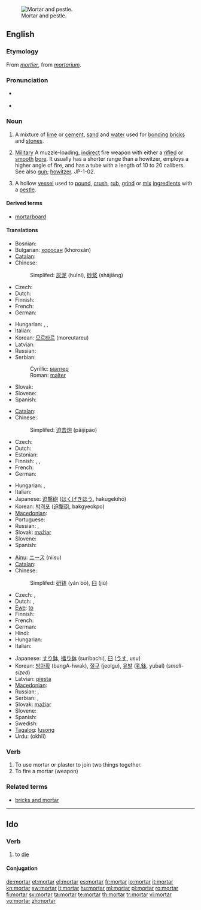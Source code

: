 {{wikipedia|dab=mortar}}
[[Image:Mozdzierz kuchenny.jpg|thumb|right|Mortar and pestle.]]
==English==

===Etymology===
From {{etyl|fro}} ''[[mortier]]'', from {{etyl|la}} ''[[mortarium]]''.

===Pronunciation===
* {{a|UK}} {{IPA|/ˈmɔːtɘ(ɹ)/}} {{SAMPA|/"mO:t@(r)/}}
* {{audio|En-us-mortar.ogg|Audio (US)}}

===Noun===
{{en-noun|s|-}}

# {{uncountable}} A mixture of [[lime]] or [[cement]], [[sand]] and [[water]] used for [[bonding]] [[brick]]s and [[stone]]s.
# {{countable}} [[military|Military]] A muzzle-loading, [[indirect]] fire weapon with either a [[rifle]]d or [[smooth]] [[bore]]. It usually has a shorter range than a howitzer, employs a higher angle of fire, and has a tube with a length of 10 to 20 calibers. See also [[gun]]; [[howitzer]]. JP-1-02.
# {{countable}} A hollow [[vessel]] used to [[pound]], [[crush]], [[rub]], [[grind]] or [[mix]] [[ingredient]]s with a [[pestle]].

====Derived terms====
* [[mortarboard]]

====Translations====
{{trans-top|mixture of lime or cement, sand and water}}
* Bosnian: {{t-|bs|malter|m}}
* Bulgarian: [[хоросан]] (khorosán) {{m}}
* [[Catalan]]: {{t+|ca|morter|m}}
* Chinese:
*: Simplifed: [[灰泥]] (huīní), [[砂浆]] (shājiāng)
* Czech: {{t-|cs|malta|f}}
* Dutch: {{t-|nl|specie}}
* Finnish: {{t+|fi|laasti}}
* French: {{t+|fr|mortier|m}}
* German: {{t+|de|Mörtel|m}}
{{trans-mid}}
* Hungarian: {{t+|hu|habarcs}}, {{t+|hu|malter}}, {{t+|hu|vakolat}}
* Italian: {{t+|it|malta|f}}
* Korean: [[모르타르]] (moreutareu)
* Latvian: {{t-|lv|java|f|xs=Latvian}}
* Russian: {{t|ru|известковый раствор|m|tr=izvestkóvyj rastvór}}
* Serbian:
*: Cyrillic: [[малтер]] {{m}}
*: Roman: [[malter#Serbian|malter]] {{m}}
* Slovak: {{t-|sk|malta|f}}
* Slovene: {{t+|sl|malta|f}}
* Spanish: {{t+|es|mortero|m}}
{{trans-bottom}}

{{trans-top|short large-bore cannon}}
* [[Catalan]]: {{t+|ca|morter|m}}
* Chinese:
*: Simplifed: [[迫击炮]] (pǎijīpào)
* Czech: {{t|cs|minomet|m}}
* Dutch: {{t-|nl|mortier}}
* Estonian: {{t|et|miinipilduja}}
* Finnish: {{t+|fi|kranaatinheitin}}, {{t-|fi|heitin}}, {{t-|fi|mörssäri}}
* French: {{t+|fr|mortier|m}}
* German: {{t+|de|Mörser|m}}
{{trans-mid}}
* Hungarian: {{t|hu|mozsárágyú}}, {{t|hu|mozsár}}
* Italian: {{t-|it|mortaio|m}}
* Japanese: [[迫撃砲]] ([[はくげきほう]], hakugekihō)
* Korean: [[박격포]] ([[迫撃砲]], bakgyeokpo)
* [[Macedonian]]: {{t|mk|минофрлач|m|tr=minof'rlač}}
* Portuguese: {{t|pt|morteiro}}
* Russian: {{t+|ru|мортира|f|tr=mortíra}}, {{t+|ru|миномёт|m|tr=minomjót}}
* Slovak: [[mažiar]] {{m}}
* Slovene: {{t+|sl|možnar|m}}
* Spanish: {{t+|es|mortero|m}}
{{trans-bottom}}

{{trans-top|vessel used to grind ingredients}}
* [[Ainu]]: [[ニース]] (niisu)
* [[Catalan]]: {{t+|ca|morter|m}}
* Chinese:
*: Simplifed: [[研钵]] (yán bō), [[臼]] (jiù)
* Czech: {{t-|cs|hmoždíř|m}},  {{t-|cs|moždíř|m}}
* Dutch: {{t+|nl|vijzel}}, {{t-|nl|mortier}}
* [[Ewe]]: [[to#Ewe|to]]
* Finnish: {{t+|fi|huhmar}}
* French: {{t+|fr|mortier|m}}
* German: {{t+|de|Mörser|m}}
* Hindi: {{t-|hi|ओखली|f|tr=okhlī|xs=Hindi}}
* Hungarian: {{t|hu|mozsár}}
* Italian: {{t-|it|mortaio|m}}
{{trans-mid}}
* Japanese: [[すり鉢]], [[擂り鉢]] (suribachi), [[臼]] ([[うす]], usu)
* Korean: [[방아확]] (bangA-hwak), [[절구]] (jeolgu), [[유발]] ([[乳鉢]], yubal) (''small-sized'')
* Latvian: [[piesta]] {{f}}
* [[Macedonian]]: {{t|mk|аван|m|tr=ávan}}
* Russian: {{t+|ru|ступа|f|tr=stúpa}}, {{t+|ru|ступка|f|tr=stúpka}}
* Serbian: {{t-|sr|stupa|f}}, {{t-|sr|avan|m}}
* Slovak: [[mažiar]] {{m}}
* Slovene: {{t+|sl|možnar|m}}
* Spanish: {{t+|es|mortero|m}}
* Swedish: {{t-|sv|mortel|c}}
* [[Tagalog]]: [[lusong]]
* Urdu: {{ur-Arab|[[اوکھلی]]}} (okhlī) {{f}}
{{trans-bottom}}

===Verb===
{{en-verb}}

# To use mortar or plaster to join two things together.
# To fire a mortar (weapon)

===Related terms===
* [[bricks and mortar]]

----

==Ido==

===Verb===
{{io-verb|mort}}

# to [[die]]

====Conjugation====
{{io-conj|intr=yes|mort}}

[[de:mortar]]
[[et:mortar]]
[[el:mortar]]
[[es:mortar]]
[[fr:mortar]]
[[io:mortar]]
[[it:mortar]]
[[kn:mortar]]
[[sw:mortar]]
[[lt:mortar]]
[[hu:mortar]]
[[ml:mortar]]
[[pl:mortar]]
[[ro:mortar]]
[[fi:mortar]]
[[sv:mortar]]
[[ta:mortar]]
[[te:mortar]]
[[th:mortar]]
[[tr:mortar]]
[[vi:mortar]]
[[vo:mortar]]
[[zh:mortar]]
